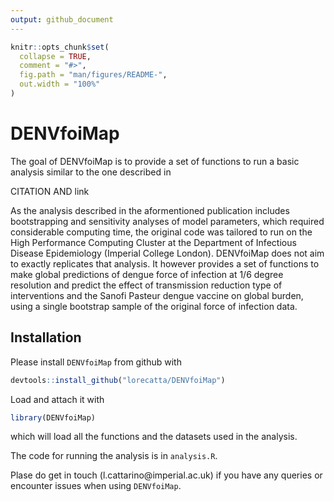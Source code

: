 ```yaml
---
output: github_document
---
```


<!-- README.md is generated from README.Rmd. Please edit that file -->

```r
knitr::opts_chunk$set(
  collapse = TRUE,
  comment = "#>",
  fig.path = "man/figures/README-",
  out.width = "100%"
)
```
# DENVfoiMap

<!-- badges: start -->
<!-- badges: end -->

The goal of DENVfoiMap is to provide a set of functions to run a basic analysis 
similar to the one described in 

CITATION AND link

As the analysis described in the aformentioned publication includes 
bootstrapping and sensitivity analyses of model parameters, 
which required considerable computing time, the original code was tailored to run
on the High Performance Computing Cluster at the Department of Infectious Disease Epidemiology 
(Imperial College London). 
DENVfoiMap does not aim to exactly replicates that analysis. It however provides a 
set of functions to make global predictions of dengue force of infection at 1/6 
degree resolution and predict the effect of transmission reduction type of interventions 
and the Sanofi Pasteur dengue vaccine on global burden, using a single bootstrap sample 
of the original force of infection data.


## Installation

Please install `DENVfoiMap` from github with 

```r
devtools::install_github("lorecatta/DENVfoiMap")
```

Load and attach it with

```r
library(DENVfoiMap)
```

which will load all the functions and the datasets used in the analysis. 

The code for running the analysis is in `analysis.R`.

Plase do get in touch (l.cattarino@imperial.ac.uk) if you have any queries or encounter issues when using 
`DENVfoiMap`.
